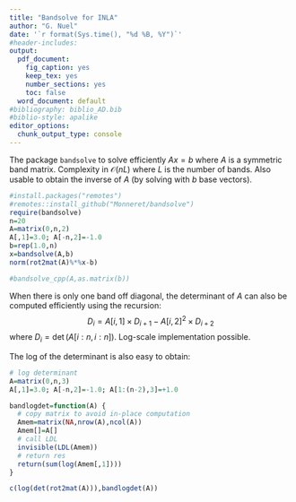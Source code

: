 ---
title: "Bandsolve for INLA"
author: "G. Nuel"
date: '`r format(Sys.time(), "%d %B, %Y")`'
#header-includes:
output:
  pdf_document:
    fig_caption: yes
    keep_tex: yes
    number_sections: yes
    toc: false
  word_document: default
#bibliography: biblio_AD.bib
#biblio-style: apalike
editor_options: 
  chunk_output_type: console
---

The package $\texttt{bandsolve}$ to solve efficiently $Ax=b$ where $A$ is a symmetric band matrix. Complexity in $\mathcal{O}(n L)$ where $L$ is the number of bands. Also usable to obtain the inverse of $A$ (by solving with $b$ base vectors).

```{r message=FALSE}
#install.packages("remotes")
#remotes::install_github("Monneret/bandsolve")
require(bandsolve)
n=20
A=matrix(0,n,2)
A[,1]=3.0; A[-n,2]=-1.0
b=rep(1.0,n)
x=bandsolve(A,b)
norm(rot2mat(A)%*%x-b)

#bandsolve_cpp(A,as.matrix(b))

```

When there is only one band off diagonal, the determinant of $A$ can also be computed efficiently using the recursion:
$$
D_i=A[i,1]\times  D_{i+1}-A[i,2]^2 \times D_{i+2}
$$
where $D_i=\det(A[i:n,i:n])$. Log-scale implementation possible.

The log of the determinant is also easy to obtain:

```{r}

# log determinant
A=matrix(0,n,3)
A[,1]=3.0; A[-n,2]=-1.0; A[1:(n-2),3]=+1.0

bandlogdet=function(A) {
  # copy matrix to avoid in-place computation
  Amem=matrix(NA,nrow(A),ncol(A))
  Amem[]=A[]
  # call LDL
  invisible(LDL(Amem))
  # return res
  return(sum(log(Amem[,1])))
}

c(log(det(rot2mat(A))),bandlogdet(A))
```



